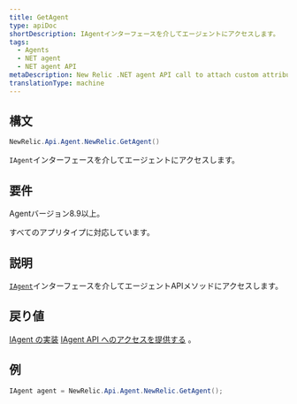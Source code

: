 ```yaml
---
title: GetAgent
type: apiDoc
shortDescription: IAgentインターフェースを介してエージェントにアクセスします。
tags:
  - Agents
  - NET agent
  - NET agent API
metaDescription: New Relic .NET agent API call to attach custom attributes to your transaction data.
translationType: machine
---
```


## 構文

```cs
NewRelic.Api.Agent.NewRelic.GetAgent()
```

`IAgent`インターフェースを介してエージェントにアクセスします。

## 要件

Agentバージョン8.9以上。

すべてのアプリタイプに対応しています。

## 説明

[`IAgent`](/docs/agents/net-agent/net-agent-api/iagent)インターフェースを介してエージェントAPIメソッドにアクセスします。

## 戻り値

[IAgent の実装](/docs/agents/net-agent/net-agent-api/iagent-net-agent-api) [IAgent API へのアクセスを提供する](/docs/agents/net-agent/net-agent-api/iagent-net-agent-api) 。

## 例

```cs
IAgent agent = NewRelic.Api.Agent.NewRelic.GetAgent();
```